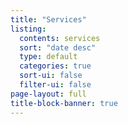 ```yaml
---
title: "Services"
listing:
  contents: services
  sort: "date desc"
  type: default
  categories: true
  sort-ui: false
  filter-ui: false
page-layout: full
title-block-banner: true
---
```

